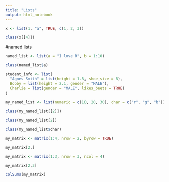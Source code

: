 ```yaml
---
title: "Lists"
output: html_notebook
---
```


```r
x <- list(1, "a", TRUE, c(1, 2, 3))

class(x[[4]])

```
#named lists
```r
named_list <- list(a = "I love R", b = 1:10)

class(named_list$a)
```
```r
student_info <- list(
  "Agnes Smith" = list(height = 1.8, shoe_size = 8),
  Bobby = list(height = 2.1, gender = "MALE"),
  Charlie = list(gender = "MALE", likes_beets = TRUE)
)
```

```r
my_named_list <- list(numeric = c(10, 20, 30), char = c("r", "g", "b"))

class(my_named_list[[2]])

class(my_named_list[2])

class(my_named_list$char)
```

```r
my_matrix <- matrix(1:4, nrow = 2, byrow = TRUE)

my_matrix[2,]
```

```r
my_matrix <- matrix(1:3, nrow = 3, ncol = 4)

my_matrix[2,3]

colSums(my_matrix)
```

